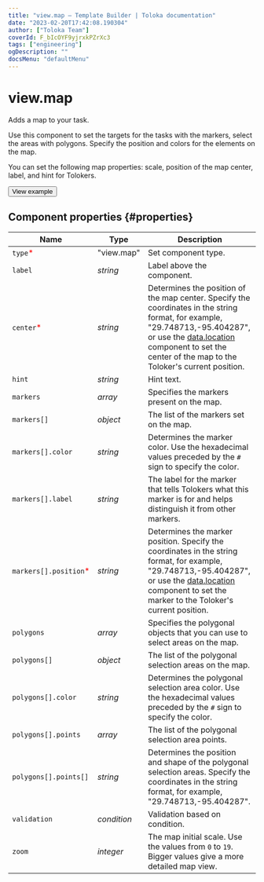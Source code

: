 ```yaml
---
title: "view.map — Template Builder | Toloka documentation"
date: "2023-02-20T17:42:08.190304"
author: ["Toloka Team"]
coverId: F_bIcOYF9yjrxkPZrXc3
tags: ["engineering"]
ogDescription: ""
docsMenu: "defaultMenu"
---
```



# view.map

Adds a map to your task.

Use this component to set the targets for the tasks with the markers, select the areas with polygons. Specify the position and colors for the elements on the map.

You can set the following map properties: scale, position of the map center, label, and hint for Tolokers.

<Button themeColor="light" view="default" size="l" type="link" url="https://ya.cc/t/sVwUCmig3tz5fk">View example</Button>

## Component properties {#properties}

**Name** | **Type** | **Description**
----- | ----- | -----
`type`<span style="color: red">\*</span> | "view.map" | Set component type.
`label` | _string_ | Label above the component.
`center`<span style="color: red">\*</span> | _string_ | Determines the position of the map center. Specify the coordinates in the string format, for example, "29.748713,-95.404287", or use the [data.location](/docs/template-builder/reference/data.location) component to set the center of the map to the Toloker's current position.
`hint` | _string_ | Hint text.
`markers` | _array_ | Specifies the markers present on the map.
`markers[]` | _object_ | The list of the markers set on the map.
`markers[].color` | _string_ | Determines the marker color. Use the hexadecimal values preceded by the `#` sign to specify the color.
`markers[].label` | _string_ | The label for the marker that tells Tolokers what this marker is for and helps distinguish it from other markers.
`markers[].position`<span style="color: red">\*</span> | _string_ | Determines the marker position. Specify the coordinates in the string format, for example, "29.748713,-95.404287", or use the [data.location](/docs/template-builder/reference/data.location) component to set the marker to the Toloker's current position.
`polygons` | _array_ | Specifies the polygonal objects that you can use to select areas on the map.
`polygons[]` | _object_ | The list of the polygonal selection areas on the map.
`polygons[].color` | _string_ | Determines the polygonal selection area color. Use the hexadecimal values preceded by the `#` sign to specify the color.
`polygons[].points` | _array_ | The list of the polygonal selection area points.
`polygons[].points[]` | _string_ | Determines the position and shape of the polygonal selection areas. Specify the coordinates in the string format, for example, "29.748713,-95.404287".
`validation` | _condition_ | Validation based on condition.
`zoom` | _integer_ | The map initial scale. Use the values from `0` to `19`. Bigger values give a more detailed map view.

<ContactSupport/>
